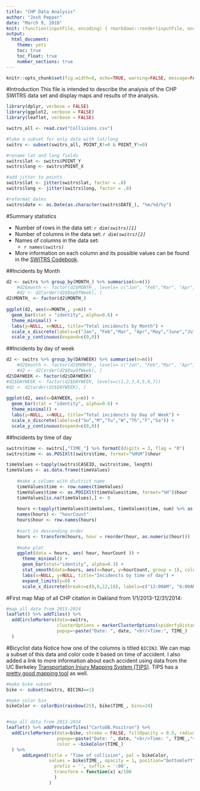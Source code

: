 ```yaml
---
title: "CHP Data Analysis"
author: "Josh Pepper"
date: "March 9, 2016"
knit: (function(inputFile, encoding) { rmarkdown::render(inputFile, encoding = encoding, output_file = file.path(dirname(inputFile), 'index.html')) })
output:
  html_document:
    theme: yeti
    toc: true
    toc_float: true
    number_sections: true
---
```


```r
knitr::opts_chunk$set(fig.width=8, echo=TRUE, warning=FALSE, message=FALSE)
```

#Introduction
This file is intended to describe the analysis of the CHP SWITRS data set and display maps and results of the analysis.

```r
library(dplyr, verbose = FALSE)
library(ggplot2, verbose = FALSE)
library(leaflet, verbose = FALSE)

switrs_all <- read.csv("Collisions.csv")

#take a subset for only data with lat/long
switrs <- subset(switrs_all, POINT_X!=0 & POINT_Y!=0)

#rename lat and long fields
switrs$lat <- switrs$POINT_Y
switrs$long <- switrs$POINT_X

#add jitter to points
switrs$lat <- jitter(switrs$lat, factor = .8)
switrs$long <- jitter(switrs$long, factor = .8)

#reformat dates
switrs$date <- as.Date(as.character(switrs$DATE_), "%m/%d/%y")
```

#Summary statistics

* Number of rows in the data set: *`r dim(switrs)[1]`*
* Number of columns in the data set: *`r dim(switrs)[2]`*
* Names of columns in the data set:
    + `r names(switrs)`
* More information on each column and its possible values can be found in the <a href="./SWITRS_codebook.pdf" target="_blank">SWITRS Codebook</a>.

##Incidents by Month
```r

d2 <- switrs %>% group_by(MONTH_) %>% summarise(n=n())
    #d2$month <- factor(d2$MONTH_, levels= c("Jan", "Feb","Mar", "Apr","May","June","July","Aug","Sep","Oct","Nov","Dec"))
    #d2 <- d2[order(d2$DayOfWeek), ]
d2$MONTH_ <- factor(d2$MONTH_)
    
ggplot(d2, aes(x=MONTH_, y=n)) + 
  geom_bar(stat = "identity", alpha=0.6) + 
  theme_minimal() +
  labs(y=NULL, x=NULL, title="Total incidencts by Month") +
  scale_x_discrete(labels=c("Jan", "Feb","Mar", "Apr","May","June","July","Aug","Sep","Oct","Nov","Dec")) +
  scale_y_continuous(expand=c(0,0))

```

##Incidents by day of week
```r

d2 <- switrs %>% group_by(DAYWEEK) %>% summarise(n=n())
    #d2$month <- factor(d2$MONTH_, levels= c("Jan", "Feb","Mar", "Apr","May","June","July","Aug","Sep","Oct","Nov","Dec"))
    #d2 <- d2[order(d2$DayOfWeek), ]
d2$DAYWEEK <- factor(d2$DAYWEEK)
#d2$DAYWEEK <- factor(d2$DAYWEEK, levels=c(1,2,3,4,5,6,7))
#d2 <- d2[order(d2$DAYWEEK), ]
    
ggplot(d2, aes(x=DAYWEEK, y=n)) + 
  geom_bar(stat = "identity", alpha=0.6) + 
  theme_minimal() +
  labs(y=NULL, x=NULL, title="Total incidencts by Day of Week") +
  scale_x_discrete(labels=c("Su","M","Tu","W","Th","F","Sa")) +
  scale_y_continuous(expand=c(0,0))

```

##Incidents by time of day
```r

switrs$time <- switrs[,"TIME_"] %>% formatC(digits = 3, flag = "0")
switrs$time <- as.POSIXlt(switrs$time, format="%H%M")$hour

timeValues <-tapply(switrs$CASEID, switrs$time, length)
timeValues <- as.data.frame(timeValues)
    
    #make a column with district name
    timeValues$time <- row.names(timeValues)
    timeValues$time <- as.POSIXlt(timeValues$time, format="%H")$hour
    timeValues[is.na(timeValues),] <- 0
    
    hours <-tapply(timeValues$timeValues, timeValues$time, sum) %>% as.data.frame()
    names(hours) <- "hourCount"
    hours$hour <- row.names(hours)
    
    #sort in descending order
    hours <- transform(hours, hour = reorder(hour, as.numeric(hour)))
    
    #make plot
    ggplot(data = hours, aes( hour, hourCount )) +
      theme_minimal() +
      geom_bar(stat="identity", alpha=0.3) +
      stat_smooth(data=hours, aes(x=hour, y=hourCount, group = 1), colour="blue", n=24, size=2) +
      labs(x=NULL, y=NULL, title="Incidencts by time of day") + 
      expand_limits(y=0) +
      scale_x_discrete(breaks=c(0,6,12,18), labels=c("12:00AM", "6:00AM", "12:00PM","6:00PM"))
```


#First map
Map of all CHP citation in Oakland from 1/1/2013-12/31/2014:

```r
#map all data from 2013-2014
leaflet() %>% addTiles() %>%
  addCircleMarkers(data=switrs,
                   clusterOptions = markerClusterOptions(spiderfyDistanceMultiplier=2, maxClusterRadius=60),
                   popup=~paste("Date: ", date, "<br/>Time:", TIME_)
  )
```

#Bicyclist data
Notice how one of the columns is titled `BICINJ`. We can map a subset of this data and color code it based on time of accident. I also added a link to more information about each accident using data from the UC Berkeley [Transportation Injury Mapping System (TIPS)](http://tims.berkeley.edu/index.php). TIPS has a [pretty good mapping tool](http://tims.berkeley.edu/tools/gismap/index.php) as well.

```r
#make bike subset
bike <- subset(switrs, BICINJ==1)

#make color bin
bikeColor <- colorBin(rainbow(25), bike$TIME_, bins=24)


#map all data from 2013-2014
leaflet() %>% addProviderTiles("CartoDB.Positron") %>%
  addCircleMarkers(data=bike, stroke = FALSE, fillOpacity = 0.5, radius=8,
                   popup=~paste("Date: ", date, "<br/>Time: ", TIME_,"<br><a href='http://tims.berkeley.edu/tools/query/collision_details.php?no=",CASEID,"' target='_blank'>Link to Case Details</a>", sep=""),
                   color = ~bikeColor(TIME_)
  ) %>%
      addLegend(title = "Time of collision", pal = bikeColor,
                values = bike$TIME_, opacity = 1, position="bottomleft", labFormat = labelFormat(
                  prefix = '', suffix = ':00',
                  transform = function(x) x/100
                  )
                )
```

